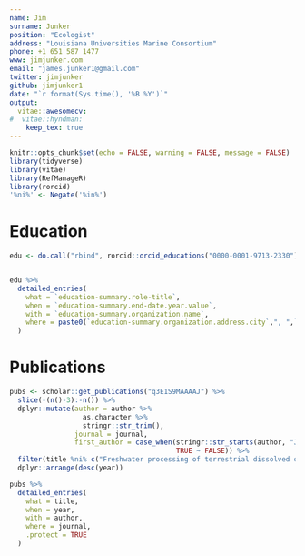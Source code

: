 ```yaml
---
name: Jim
surname: Junker
position: "Ecologist"
address: "Louisiana Universities Marine Consortium"
phone: +1 651 587 1477
www: jimjunker.com
email: "james.junker1@gmail.com"
twitter: jimjunker
github: jimjunker1
date: "`r format(Sys.time(), '%B %Y')`"
output:
  vitae::awesomecv:
#  vitae::hyndman:
    keep_tex: true
---
```


```r
knitr::opts_chunk$set(echo = FALSE, warning = FALSE, message = FALSE)
library(tidyverse)
library(vitae)
library(RefManageR)
library(rorcid)
'%ni%' <- Negate('%in%')
```

# Education

```r
edu <- do.call("rbind", rorcid::orcid_educations("0000-0001-9713-2330")$`0000-0001-9713-2330`$`affiliation-group`$summaries)


edu %>%
  detailed_entries(
    what = `education-summary.role-title`,
    when = `education-summary.end-date.year.value`,
    with = `education-summary.organization.name`,
    where = paste0(`education-summary.organization.address.city`,", ",`education-summary.organization.address.region`)
  )

```


# Publications

```r
pubs <- scholar::get_publications("q3E1S9MAAAAJ") %>% 
  slice(-(n()-3):-n()) %>%
  dplyr::mutate(author = author %>% 
                  as.character %>% 
                  stringr::str_trim(),
                journal = journal, 
                first_author = case_when(stringr::str_starts(author, "JR Junker") ~ TRUE,
                                         TRUE ~ FALSE)) %>% 
  filter(title %ni% c("Freshwater processing of terrestrial dissolved organic matter: What governs lability?","RIVERINE DISSOLVED ORGANIC MATTER DECOMPOSITION AND DYNAMICS","Trophic basis of invertebrate production in a Northern Rockies stream with recent willow recovery")) %>%
  dplyr::arrange(desc(year))

pubs %>% 
  detailed_entries(
    what = title,
    when = year,
    with = author,
    where = journal, 
    .protect = TRUE
  )
```

